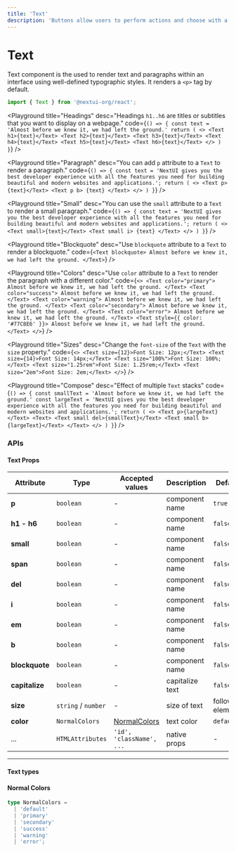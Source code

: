 ```yaml
---
title: 'Text'
description: 'Buttons allow users to perform actions and choose with a single tap.'
---
```


# Text

Text component is the used to render text and paragraphs within an interface using well-defined typographic styles.
It renders a `<p>` tag by default.

```jsx
import { Text } from '@nextui-org/react';
```

<Playground
  title="Headings"
  desc="Headings `h1..h6` are titles or subtitles that you want to display on a webpage."
  code={`
() => {
  const text = 'Almost before we knew it, we had left the ground.'
  return (
    <>
      <Text h1>{text}</Text>
      <Text h2>{text}</Text>
      <Text h3>{text}</Text>
      <Text h4>{text}</Text>
      <Text h5>{text}</Text>
      <Text h6>{text}</Text>
    </>
  )
}
`}
/>

<Playground
  title="Paragraph"
  desc="You can add `p` attribute to a `Text` to render a paragraph."
  code={`
  () => {
  const text = 'NextUI gives you the best developer experience with all the features you need for building beautiful and modern websites and applications.';
  return (
    <>
        <Text p>{text}</Text>
        <Text p b>
        {text}
        </Text>
    </>
   )
}
`}
/>

<Playground
  title="Small"
  desc="You can use the `small` attribute to a `Text` to render a small paragraph."
  code={`
  () => {
  const text = 'NextUI gives you the best developer experience with all the features you need for building beautiful and modern websites and applications.';
  return (
    <>
        <Text small>{text}</Text>
        <Text small i>
         {text}
        </Text>
    </>
   )
  }
`}
/>

<Playground
  title="Blockquote"
  desc="Use `blockquote` attribute to a `Text` to render a blockquote."
  code={`
<Text blockquote>
  Almost before we knew it, we had left the ground.
</Text>
`}
/>

<Playground
  title="Colors"
  desc="Use `color` attribute to a `Text` to render the paragraph with a different color."
  code={`
<>
  <Text color="primary">
     Almost before we knew it, we had left the ground.
  </Text>
  <Text color="success">
     Almost before we knew it, we had left the ground.
  </Text>
  <Text color="warning">
     Almost before we knew it, we had left the ground.
  </Text>
  <Text color="secondary">
     Almost before we knew it, we had left the ground.
  </Text>
  <Text color="error">
     Almost before we knew it, we had left the ground.
  </Text>
  <Text style={{ color: '#77C8E6' }}>
     Almost before we knew it, we had left the ground.
  </Text>
</>
`}
/>

<Playground
  title="Sizes"
  desc="Change the `font-size` of the `Text` with the `size` property."
  code={`
<>
  <Text size={12}>Font Size: 12px;</Text>
  <Text size={14}>Font Size: 14px;</Text>
  <Text size="100%">Font Size: 100%;</Text>
  <Text size="1.25rem">Font Size: 1.25rem;</Text>
  <Text size="2em">Font Size: 2em;</Text>
</>
`}
/>

<Playground
  title="Compose"
  desc="Effect of multiple `Text` stacks"
  code={`
  () => {
  const smallText = 'Almost before we knew it, we had left the ground.'
  const largeText = 'NextUI gives you the best developer experience with all the features you need for building beautiful and modern websites and applications.';
  return (
    <>
        <Text p>{largeText}</Text>
        <Text>
         <Text small del>{smallText}</Text>
         <Text small b>{largeText}</Text>
        </Text>
    </>
   )
}
`}
/>

<Spacer y={3} />

### APIs

<Spacer y={2} />

#### Text Props

| Attribute      | Type                | Accepted values                | Description     | Default         |
| -------------- | ------------------- | ------------------------------ | --------------- | --------------- |
| **p**          | `boolean`           | -                              | component name  | `true`          |
| **h1 - h6**    | `boolean`           | -                              | component name  | `false`         |
| **small**      | `boolean`           | -                              | component name  | `false`         |
| **span**       | `boolean`           | -                              | component name  | `false`         |
| **del**        | `boolean`           | -                              | component name  | `false`         |
| **i**          | `boolean`           | -                              | component name  | `false`         |
| **em**         | `boolean`           | -                              | component name  | `false`         |
| **b**          | `boolean`           | -                              | component name  | `false`         |
| **blockquote** | `boolean`           | -                              | component name  | `false`         |
| **capitalize** | `boolean`           | -                              | capitalize text | `false`         |
| **size**       | `string` / `number` | -                              | size of text    | follow elements |
| **color**      | `NormalColors`      | [NormalColors](#normal-colors) | text color      | `default`       |
| ...            | `HTMLAttributes`    | `'id', 'className', ...`       | native props    | -               |

---

<Spacer y={1} />

#### Text types

<Spacer y={1} />

#### Normal Colors

```ts
type NormalColors =
  | 'default'
  | 'primary'
  | 'secondary'
  | 'success'
  | 'warning'
  | 'error';
```
